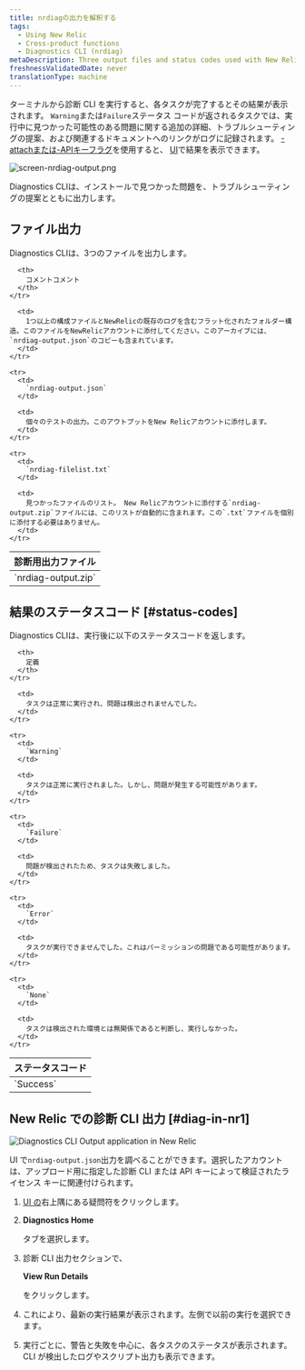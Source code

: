 ```yaml
---
title: nrdiagの出力を解釈する
tags:
  - Using New Relic
  - Cross-product functions
  - Diagnostics CLI (nrdiag)
metaDescription: Three output files and status codes used with New Relic Diagnostics (nrdiag).
freshnessValidatedDate: never
translationType: machine
---
```




ターミナルから診断 CLI を実行すると、各タスクが完了するとその結果が表示されます。 `Warning`または`Failure`ステータス コードが返されるタスクでは、実行中に見つかった可能性のある問題に関する追加の詳細、トラブルシューティングの提案、および関連するドキュメントへのリンクがログに記録されます。 [-attachまたは-APIキーフラグ](/docs/new-relic-solutions/solve-common-issues/diagnostics-cli-nrdiag/pass-command-line-options-nrdiag)を使用すると、 [UI](/docs/using-new-relic/cross-product-functions/diagnostics-cli-nrdiag/interpret-nrdiag-output/#diag-in-nr1)で結果を表示できます。

<img
  title="screen-nrdiag-output.png"
  alt="screen-nrdiag-output.png"
  src={otherNrdiagOutput}
/>

<figcaption>
  Diagnostics CLIは、インストールで見つかった問題を、トラブルシューティングの提案とともに出力します。
</figcaption>

## ファイル出力

Diagnostics CLIは、3つのファイルを出力します。

<table>
  <thead>
    <tr>
      <th style={{ width: "200px" }}>
        診断用出力ファイル
      </th>

      <th>
        コメントコメント
      </th>
    </tr>
  </thead>

  <tbody>
    <tr>
      <td>
        `nrdiag-output.zip`
      </td>

      <td>
        1つ以上の構成ファイルとNewRelicの既存のログを含むフラット化されたフォルダー構造。このファイルをNewRelicアカウントに添付してください。このアーカイブには、 `nrdiag-output.json`のコピーも含まれています。
      </td>
    </tr>

    <tr>
      <td>
        `nrdiag-output.json`
      </td>

      <td>
        個々のテストの出力。このアウトプットをNew Relicアカウントに添付します。
      </td>
    </tr>

    <tr>
      <td>
        `nrdiag-filelist.txt`
      </td>

      <td>
        見つかったファイルのリスト。 New Relicアカウントに添付する`nrdiag-output.zip`ファイルには、このリストが自動的に含まれます。この`.txt`ファイルを個別に添付する必要はありません。
      </td>
    </tr>
  </tbody>
</table>

## 結果のステータスコード [#status-codes]

Diagnostics CLIは、実行後に以下のステータスコードを返します。

<table>
  <thead>
    <tr>
      <th style={{ width: "125px" }}>
        ステータスコード
      </th>

      <th>
        定義
      </th>
    </tr>
  </thead>

  <tbody>
    <tr>
      <td>
        `Success`
      </td>

      <td>
        タスクは正常に実行され、問題は検出されませんでした。
      </td>
    </tr>

    <tr>
      <td>
        `Warning`
      </td>

      <td>
        タスクは正常に実行されました。しかし、問題が発生する可能性があります。
      </td>
    </tr>

    <tr>
      <td>
        `Failure`
      </td>

      <td>
        問題が検出されたため、タスクは失敗しました。
      </td>
    </tr>

    <tr>
      <td>
        `Error`
      </td>

      <td>
        タスクが実行できませんでした。これはパーミッションの問題である可能性があります。
      </td>
    </tr>

    <tr>
      <td>
        `None`
      </td>

      <td>
        タスクは検出された環境とは無関係であると判断し、実行しなかった。
      </td>
    </tr>
  </tbody>
</table>

## New Relic での診断 CLI 出力 [#diag-in-nr1]

<img
  title="Diagnostics CLI Output application in New Relic"
  alt="Diagnostics CLI Output application in New Relic"
  src={solutionsNerdletDiag}
/>

UI で`nrdiag-output.json`出力を調べることができます。選択したアカウントは、アップロード用に指定した診断 CLI または API キーによって検証されたライセンス キーに関連付けられます。

1. [UI の](https://one.newrelic.com)右上隅にある疑問符をクリックします。

2. <DoNotTranslate>**Diagnostics Home**</DoNotTranslate>

   タブを選択します。

3. 診断 CLI 出力セクションで、

   <DoNotTranslate>**View Run Details**</DoNotTranslate>

   をクリックします。

4. これにより、最新の実行結果が表示されます。左側で以前の実行を選択できます。

5. 実行ごとに、警告と失敗を中心に、各タスクのステータスが表示されます。CLI が検出したログやスクリプト出力も表示できます。
